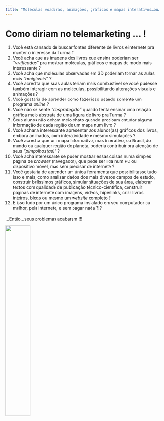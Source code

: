```yaml
---
title: "Moléculas voadoras, animações, gráficos e mapas interativos…ou… Vivificando conteúdos para o Ensino Médio"
---
```


# Como diriam no telemarketing ... ! {.unnumbered}

1.  Você está cansado de buscar fontes diferente de livros e internete pra manter o interesse da Turma ?
2.  Você acha que as imagens dos livros que ensina poderiam ser *"vivificadas"* pra mostrar moléculas, gráficos e mapas de modo mais interessante ?
3.  Você acha que moléculas observadas em 3D poderiam tornar as aulas mais *"amigáveis"* ?
4.  Você acredita que suas aulas teriam mais combustível se você pudesse também interagir com as moléculas, possibilitando alterações visuais e animações ?
5.  Você gostaria de aprender como fazer isso usando somente um programa *online* ?
6.  Você não se sente *"desprotegido"* quando tenta ensinar uma relação gráfica meio abstrata de uma figura de livro pra Turma ?
7.  Seus alunos não acham meio chato quando precisam estudar alguma informação de cada região de um mapa num livro ?
8.  Você acharia interessante apresentar aos alunos(as) gráficos dos livros, embora animados, com interatividade e mesmo simulações ?
9.  Você acredita que um mapa informativo, mas interativo, do Brasil, do mundo ou qualquer região do planeta, poderia contribuir pra atenção de seus *"pimpolhos(as)"* ?
10. Você acha interessante se puder mostrar essas coisas numa simples página de *browser* (navegador), que pode ser lida num PC ou dispositivo móvel, mas sem precisar de internete ?
11. Você gostaria de aprender um única ferramenta que possibilitasse tudo isso e mais, como analisar dados dos mais divesos campos de estudo, construir belíssimos gráficos, simular situações de sua área, elaborar textos com qualidade de publicação técnico-científica, construir páginas de internete com imagens, vídeos, hiperlinks, criar livros inteiros, blogs ou mesmo um *website* completo ?
12. E isso tudo por um único programa instalado em seu computador ou melhor, pela internete, e sem pagar nada ?!?

<p style="font-family: times, serif; font-size:14pt; font-style:italic">

...Então...seus problemas acabaram !!!

</p>

![](telemark.png){width="40%"}
